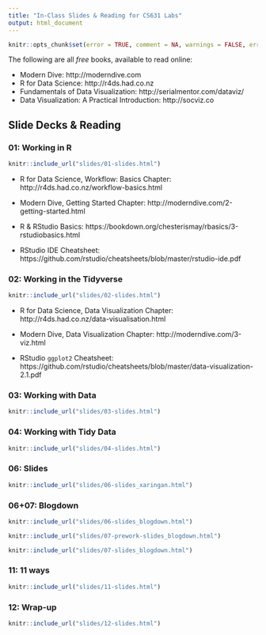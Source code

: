 ```yaml
---
title: "In-Class Slides & Reading for CS631 Labs"
output: html_document
---
```


```r
knitr::opts_chunk$set(error = TRUE, comment = NA, warnings = FALSE, errors = FALSE, messages = FALSE, tidy = FALSE, echo = FALSE)
```

The following are all *free* books, available to read online:

- Modern Dive: http://moderndive.com
- R for Data Science: http://r4ds.had.co.nz
- Fundamentals of Data Visualization: http://serialmentor.com/dataviz/
- Data Visualization: A Practical Introduction: http://socviz.co

## Slide Decks & Reading {.tabset}

### 01: Working in R

```r
knitr::include_url("slides/01-slides.html")
```

- R for Data Science, Workflow: Basics Chapter: http://r4ds.had.co.nz/workflow-basics.html

- Modern Dive, Getting Started Chapter: http://moderndive.com/2-getting-started.html

- R & RStudio Basics: https://bookdown.org/chesterismay/rbasics/3-rstudiobasics.html

- RStudio IDE Cheatsheet: https://github.com/rstudio/cheatsheets/blob/master/rstudio-ide.pdf

### 02: Working in the Tidyverse

```r
knitr::include_url("slides/02-slides.html")
```

- R for Data Science, Data Visualization Chapter: http://r4ds.had.co.nz/data-visualisation.html

- Modern Dive, Data Visualization Chapter: http://moderndive.com/3-viz.html

- RStudio `ggplot2` Cheatsheet: https://github.com/rstudio/cheatsheets/blob/master/data-visualization-2.1.pdf

### 03: Working with Data

```r
knitr::include_url("slides/03-slides.html")
```

### 04: Working with Tidy Data

```r
knitr::include_url("slides/04-slides.html")
```

### 06: Slides

```r
knitr::include_url("slides/06-slides_xaringan.html")
```

### 06+07: Blogdown

```r
knitr::include_url("slides/06-slides_blogdown.html")
```

```r
knitr::include_url("slides/07-prework-slides_blogdown.html")
```

```r
knitr::include_url("slides/07-slides_blogdown.html")
```

### 11: 11 ways

```r
knitr::include_url("slides/11-slides.html")
```

### 12: Wrap-up

```r
knitr::include_url("slides/12-slides.html")
```

